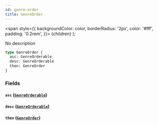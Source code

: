 ```yaml
---
id: genre-order
title: GenreOrder
---
```


<span
style={{
      backgroundColor: color,
      borderRadius: '2px',
      color: '#fff',
      padding: '0.2rem',
    }}>
{children}
</span>
);

No description

```graphql
type GenreOrder {
  asc: GenreOrderable
  desc: GenreOrderable
  then: GenreOrder
}
```

### Fields

#### `asc` ([`GenreOrderable`](/docs/schema/enums/genre-orderable))

#### `desc` ([`GenreOrderable`](/docs/schema/enums/genre-orderable))

#### `then` ([`GenreOrder`](/docs/schema/inputs/genre-order))
